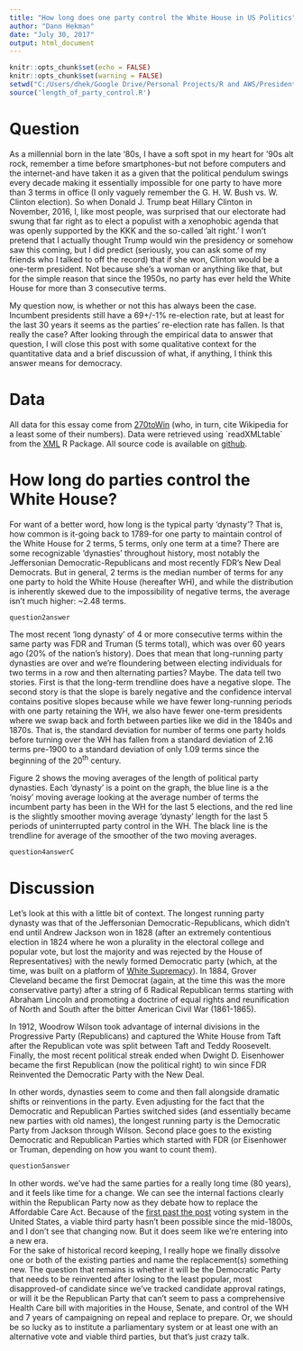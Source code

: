 ---
title: "How long does one party control the White House in US Politics"
author: "Dann Hekman"
date: "July 30, 2017"
output: html_document
---

```{r setup, include=FALSE}
knitr::opts_chunk$set(echo = FALSE)
knitr::opts_chunk$set(warning = FALSE)
setwd("C:/Users/dhek/Google Drive/Personal Projects/R and AWS/Presidents")
source('length_of_party_control.R')
```
Question
========

As a millennial born in the late '80s, I have a soft spot in my heart for '90s alt rock, remember a time before smartphones-but not before computers and the internet-and have taken it as a given that the political pendulum swings every decade making it essentially impossible for one party to have more than 3 terms in office (I only vaguely remember the G. H. W. Bush vs. W. Clinton election). So when Donald J. Trump beat Hillary Clinton in November, 2016, I, like most people, was surprised that our electorate had swung that far right as to elect a populist with a xenophobic agenda that was openly supported by the KKK and the so-called 'alt right.' I won't
pretend that I actually thought Trump would win the presidency or
somehow saw this coming, but I did predict (seriously, you can ask some
of my friends who I talked to off the record) that if she won, Clinton
would be a one-term president. Not because she's a woman or anything
like that, but for the simple reason that since the 1950s, no party has
ever held the White House for more than 3 consecutive terms.

My question now, is whether or not this has always been the case.
Incumbent presidents still have a 69+/-1% re-election rate, but at least
for the last 30 years it seems as the parties' re-election rate has
fallen. Is that really the case? After looking through the empirical
data to answer that question, I will close this post with some
qualitative context for the quantitative data and a brief discussion of
what, if anything, I think this answer means for democracy.

Data
====

All data for this essay come from [270toWin](http://www.270towin.com)
(who, in turn, cite Wikipedia for a least some of their numbers). Data
were retrieved using \`readXMLtable\` from the
[XML](https://cran.r-project.org/web/packages/XML/index.html) R Package.
All source code is available on
[github](https://www.github.com/dannhek/presidents).

How long do parties control the White House?
============================================

For want of a better word, how long is the typical party 'dynasty'? That
is, how common is it-going back to 1789-for one party to maintain
control of the White House for 2 terms, 5 terms, only one term at a
time? There are some recognizable 'dynasties' throughout history, most
notably the Jeffersonian Democratic-Republicans and most recently FDR's
New Deal Democrats. But in general, 2 terms is the median number of
terms for any one party to hold the White House (hereafter WH), and
while the distribution is inherently skewed due to the impossibility of
negative terms, the average isn't much higher: ~2.48 terms.

```{r fig1}
question2answer
```

The most recent 'long dynasty' of 4 or more consecutive terms within the
same party was FDR and Truman (5 terms total), which was over 60 years
ago (20% of the nation's history). Does that mean that long-running
party dynasties are over and we're floundering between electing
individuals for two terms in a row and then alternating parties? Maybe.
The data tell two stories. First is that the long-term trendline does
have a negative slope. The second story is that the slope is barely
negative and the confidence interval contains positive slopes because
while we have fewer long-running periods with one party retaining the
WH, we also have fewer one-term presidents where we swap back and forth
between parties like we did in the 1840s and 1870s. That is, the
standard deviation for number of terms one party holds before turning
over the WH has fallen from a standard deviation of 2.16 terms pre-1900
to a standard deviation of only 1.09 terms since the beginning of the
20<sup>th</sup> century.

Figure 2 shows the moving averages of the length of political party
dynasties. Each 'dynasty' is a point on the graph, the blue line is a
the 'noisy' moving average looking at the average number of terms the
incumbent party has been in the WH for the last 5 elections, and the red
line is the slightly smoother moving average 'dynasty' length for the
last 5 periods of uninterrupted party control in the WH. The black line
is the trendline for average of the smoother of the two moving averages.

```{r fig2}
question4answerC
```

Discussion
==========

Let's look at this with a little bit of context. The longest running
party dynasty was that of the Jeffersonian Democratic-Republicans, which
didn't end until Andrew Jackson won in 1828 (after an extremely
contentious election in 1824 where he won a plurality in the electoral
college and popular vote, but lost the majority and was rejected by the
House of Representatives) with the newly formed Democratic party (which,
at the time, was built on a platform of [White
Supremacy](https://www.google.com/url?sa=t&rct=j&q=&esrc=s&source=web&cd=1&cad=rja&uact=8&ved=0ahUKEwjV4J7x8LHVAhWL8YMKHWzhDHcQyCkIKjAA&url=https%3A%2F%2Fwww.youtube.com%2Fwatch%3Fv%3DZ6R0NvVr164&usg=AFQjCNGUud3_75myUcj4XaBO5EjYl7-vUQ)).
In 1884, Grover Cleveland became the first Democrat (again, at the time
this was the more conservative party) after a string of 6 Radical
Republican terms starting with Abraham Lincoln and promoting a doctrine
of equal rights and reunification of North and South after the bitter
American Civil War (1861-1865).

In 1912, Woodrow Wilson took advantage of internal divisions in the
Progressive Party (Republicans) and captured the White House from Taft
after the Republican vote was split between Taft and Teddy Roosevelt.
Finally, the most recent political streak ended when Dwight D.
Eisenhower became the first Republican (now the political right) to win
since FDR Reinvented the Democratic Party with the New Deal.

In other words, dynasties seem to come and then fall alongside dramatic
shifts or reinventions in the party. Even adjusting for the fact that
the Democratic and Republican Parties switched sides (and essentially
became new parties with old names), the longest running party is the
Democratic Party from Jackson through Wilson. Second place goes to the
existing Democratic and Republican Parties which started with FDR (or
Eisenhower or Truman, depending on how you want to count them).


```{r kable, asis=TRUE}
question5answer
```

In other words. we've had the same parties for a really long time (80
years), and it feels like time for a change. We can see the internal factions clearly within the Republican Party now as they debate how to replace the Affordable Care Act. Because of the [first past the post
](https://en.wikipedia.org/wiki/First-past-the-post_voting) voting
system in the United States, a viable third party hasn't been possible
since the mid-1800s, and I don't see that changing now. But it does seem
like we're entering into a new era.  
For the sake of historical record keeping, I really hope we finally dissolve one or both of the existing parties and name the replacement(s) something new. The question that remains is whether it will be the Democratic Party that needs to be reinvented after losing to the least popular, most disapproved-of candidate since we've tracked candidate approval ratings, or will it be the Republican Party that can't seem to pass a comprehensive Health Care bill with majorities in the House, Senate, and control of the WH and 7 years of campaigning on repeal and replace to prepare. Or, we should be so lucky as to institute a parliamentary system or at least one with an
alternative vote and viable third parties, but that's just crazy talk.